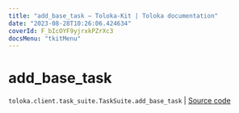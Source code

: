 ```yaml
---
title: "add_base_task — Toloka-Kit | Toloka documentation"
date: "2023-08-28T10:26:06.424634"
coverId: F_bIcOYF9yjrxkPZrXc3
docsMenu: "tkitMenu"
---
```


# add_base_task

`toloka.client.task_suite.TaskSuite.add_base_task` | [Source code](https://github.com/Toloka/toloka-kit/blob/v1.2.1/src/client/task_suite.py#L72)